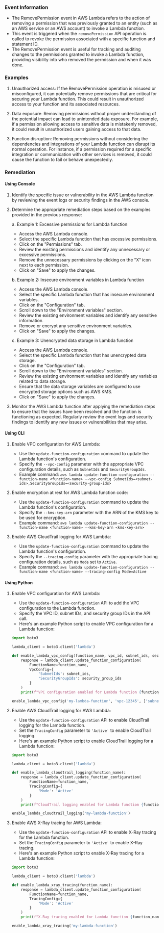 
### Event Information

- The RemovePermission event in AWS Lambda refers to the action of removing a permission that was previously granted to an entity (such as an AWS service or an AWS account) to invoke a Lambda function.
- This event is triggered when the `removePermission` API operation is called to revoke the permission associated with a specific function and statement ID.
- The RemovePermission event is useful for tracking and auditing changes to the permissions granted to invoke a Lambda function, providing visibility into who removed the permission and when it was done.


### Examples

1. Unauthorized access: If the RemovePermission operation is misused or misconfigured, it can potentially remove permissions that are critical for securing your Lambda function. This could result in unauthorized access to your function and its associated resources.

2. Data exposure: Removing permissions without proper understanding of the potential impact can lead to unintended data exposure. For example, if a permission allowing access to sensitive data is mistakenly removed, it could result in unauthorized users gaining access to that data.

3. Function disruption: Removing permissions without considering the dependencies and integrations of your Lambda function can disrupt its normal operation. For instance, if a permission required for a specific integration or communication with other services is removed, it could cause the function to fail or behave unexpectedly.

### Remediation

#### Using Console

1. Identify the specific issue or vulnerability in the AWS Lambda function by reviewing the event logs or security findings in the AWS console.

2. Determine the appropriate remediation steps based on the examples provided in the previous response:

   a. Example 1: Excessive permissions for Lambda function
      - Access the AWS Lambda console.
      - Select the specific Lambda function that has excessive permissions.
      - Click on the "Permissions" tab.
      - Review the existing permissions and identify any unnecessary or excessive permissions.
      - Remove the unnecessary permissions by clicking on the "X" icon next to each permission.
      - Click on "Save" to apply the changes.

   b. Example 2: Insecure environment variables in Lambda function
      - Access the AWS Lambda console.
      - Select the specific Lambda function that has insecure environment variables.
      - Click on the "Configuration" tab.
      - Scroll down to the "Environment variables" section.
      - Review the existing environment variables and identify any sensitive information.
      - Remove or encrypt any sensitive environment variables.
      - Click on "Save" to apply the changes.

   c. Example 3: Unencrypted data storage in Lambda function
      - Access the AWS Lambda console.
      - Select the specific Lambda function that has unencrypted data storage.
      - Click on the "Configuration" tab.
      - Scroll down to the "Environment variables" section.
      - Review the existing environment variables and identify any variables related to data storage.
      - Ensure that the data storage variables are configured to use encrypted storage options such as AWS KMS.
      - Click on "Save" to apply the changes.

3. Monitor the AWS Lambda function after applying the remediation steps to ensure that the issues have been resolved and the function is functioning as expected. Regularly review the event logs and security findings to identify any new issues or vulnerabilities that may arise.

#### Using CLI

1. Enable VPC configuration for AWS Lambda:
   - Use the `update-function-configuration` command to update the Lambda function's configuration.
   - Specify the `--vpc-config` parameter with the appropriate VPC configuration details, such as `SubnetIds` and `SecurityGroupIds`.
   - Example command: `aws lambda update-function-configuration --function-name <function-name> --vpc-config SubnetIds=<subnet-ids>,SecurityGroupIds=<security-group-ids>`

2. Enable encryption at rest for AWS Lambda function code:
   - Use the `update-function-configuration` command to update the Lambda function's configuration.
   - Specify the `--kms-key-arn` parameter with the ARN of the KMS key to be used for encryption.
   - Example command: `aws lambda update-function-configuration --function-name <function-name> --kms-key-arn <kms-key-arn>`

3. Enable AWS CloudTrail logging for AWS Lambda:
   - Use the `update-function-configuration` command to update the Lambda function's configuration.
   - Specify the `--tracing-config` parameter with the appropriate tracing configuration details, such as `Mode` set to `Active`.
   - Example command: `aws lambda update-function-configuration --function-name <function-name> --tracing-config Mode=Active`

#### Using Python

1. Enable VPC configuration for AWS Lambda:
   - Use the `update-function-configuration` API to add the VPC configuration to the Lambda function.
   - Specify the VPC ID, subnet IDs, and security group IDs in the API call.
   - Here's an example Python script to enable VPC configuration for a Lambda function:

   ```python
   import boto3

   lambda_client = boto3.client('lambda')

   def enable_lambda_vpc_config(function_name, vpc_id, subnet_ids, security_group_ids):
       response = lambda_client.update_function_configuration(
           FunctionName=function_name,
           VpcConfig={
               'SubnetIds': subnet_ids,
               'SecurityGroupIds': security_group_ids
           }
       )
       print(f"VPC configuration enabled for Lambda function {function_name}")

   enable_lambda_vpc_config('my-lambda-function', 'vpc-12345', ['subnet-12345', 'subnet-67890'], ['sg-12345'])
   ```

2. Enable AWS CloudTrail logging for AWS Lambda:
   - Use the `update-function-configuration` API to enable CloudTrail logging for the Lambda function.
   - Set the `TracingConfig` parameter to `'Active'` to enable CloudTrail logging.
   - Here's an example Python script to enable CloudTrail logging for a Lambda function:

   ```python
   import boto3

   lambda_client = boto3.client('lambda')

   def enable_lambda_cloudtrail_logging(function_name):
       response = lambda_client.update_function_configuration(
           FunctionName=function_name,
           TracingConfig={
               'Mode': 'Active'
           }
       )
       print(f"CloudTrail logging enabled for Lambda function {function_name}")

   enable_lambda_cloudtrail_logging('my-lambda-function')
   ```

3. Enable AWS X-Ray tracing for AWS Lambda:
   - Use the `update-function-configuration` API to enable X-Ray tracing for the Lambda function.
   - Set the `TracingConfig` parameter to `'Active'` to enable X-Ray tracing.
   - Here's an example Python script to enable X-Ray tracing for a Lambda function:

   ```python
   import boto3

   lambda_client = boto3.client('lambda')

   def enable_lambda_xray_tracing(function_name):
       response = lambda_client.update_function_configuration(
           FunctionName=function_name,
           TracingConfig={
               'Mode': 'Active'
           }
       )
       print(f"X-Ray tracing enabled for Lambda function {function_name}")

   enable_lambda_xray_tracing('my-lambda-function')
   ```


